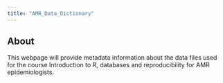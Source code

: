 ```yaml
---
title: "AMR_Data_Dictionary"
---
```

## About
This webpage will provide metadata information about the data files used for the course Introduction to R, databases and reproducibility for AMR epidemiologists.

